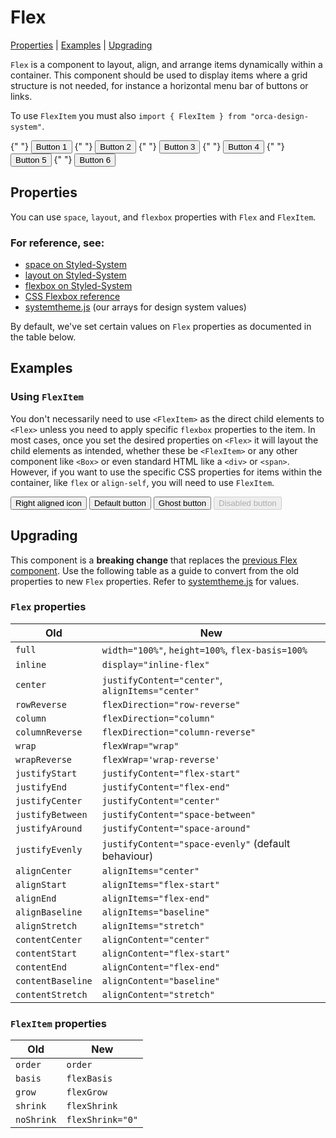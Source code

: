 
<Meta title="Flex" component={Flex} />

# Flex

[Properties](#properties) | [Examples](#examples) | [Upgrading](#upgrading)

`Flex` is a component to layout, align, and arrange items dynamically within a container. This component should be used to display items where a grid structure is not needed, for instance a horizontal menu bar of buttons or links.

To use `FlexItem` you must also `import { FlexItem } from "orca-design-system"`.

<Preview>
  <Story name="Basic">
    <Flex>
      <FlexItem>
        {" "}
        <Button>Button 1</Button>
      </FlexItem>
      <FlexItem>
        {" "}
        <Button>Button 2</Button>
      </FlexItem>
      <FlexItem>
        {" "}
        <Button>Button 3</Button>
      </FlexItem>
      <FlexItem>
        {" "}
        <Button>Button 4</Button>
      </FlexItem>
      <FlexItem>
        {" "}
        <Button>Button 5</Button>
      </FlexItem>
      <FlexItem>
        {" "}
        <Button>Button 6</Button>
      </FlexItem>
    </Flex>
  </Story>
</Preview>

## Properties

You can use `space`, `layout`, and `flexbox` properties with `Flex` and `FlexItem`.

### For reference, see:

- [space on Styled-System](https://styled-system.com/table#space)
- [layout on Styled-System](https://styled-system.com/table#layout)
- [flexbox on Styled-System](https://styled-system.com/table#flexbox)
- [CSS Flexbox reference](https://css-tricks.com/snippets/css/a-guide-to-flexbox/)
- [systemtheme.js](https://github.com/orchestrated-io/orca-design-system/blob/master/packages/orcs-design-system/lib/systemtheme.js) (our arrays for design system values)

By default, we've set certain values on `Flex` properties as documented in the table below.

<Props of={Flex} />

## Examples

### Using `FlexItem`

You don't necessarily need to use `<FlexItem>` as the direct child elements to `<Flex>` unless you need to apply specific `flexbox` properties to the item. In most cases, once you set the desired properties on `<Flex>` it will layout the child elements as intended, whether these be `<FlexItem>` or any other component like `<Box>` or even standard HTML like a `<div>` or `<span>`. However, if you want to use the specific CSS properties for items within the container, like `flex` or `align-self`, you will need to use `FlexItem`.

<Preview>
  <Story name="Using FlexItem">
    <Flex height="200px">
      <FlexItem>
        <Button iconRight>
          Right aligned icon
          <Icon icon={["fas", "download"]} />
        </Button>
      </FlexItem>
      <FlexItem>
        <Button>Default button</Button>
      </FlexItem>
      <FlexItem>
        <Button ghost>Ghost button</Button>
      </FlexItem>
      <FlexItem alignSelf="flex-start">
        <Button disabled>Disabled button</Button>
      </FlexItem>
    </Flex>
  </Story>
</Preview>

## Upgrading

This component is a **breaking change** that replaces the [previous Flex component](https://www.npmjs.com/package/styled-flex-component). Use the following table as a guide to convert from the old properties to new `Flex` properties. Refer to [systemtheme.js](https://github.com/orchestrated-io/orca-design-system/blob/master/packages/orcs-design-system/lib/systemtheme.js) for values.

### `Flex` properties

| **Old**           | **New**                                             |
| ----------------- | --------------------------------------------------- |
| `full`            | `width="100%"`, `height=100%`, `flex-basis=100%`    |
| `inline`          | `display="inline-flex"`                             |
| `center`          | `justifyContent="center"`, `alignItems="center"`    |
| `rowReverse`      | `flexDirection="row-reverse"`                       |
| `column`          | `flexDirection="column"`                            |
| `columnReverse`   | `flexDirection="column-reverse"`                    |
| `wrap`            | `flexWrap="wrap"`                                   |
| `wrapReverse`     | `flexWrap='wrap-reverse'`                           |
| `justifyStart`    | `justifyContent="flex-start"`                       |
| `justifyEnd`      | `justifyContent="flex-end"`                         |
| `justifyCenter`   | `justifyContent="center"`                           |
| `justifyBetween`  | `justifyContent="space-between"`                    |
| `justifyAround`   | `justifyContent="space-around"`                     |
| `justifyEvenly`   | `justifyContent="space-evenly"` (default behaviour) |
| `alignCenter`     | `alignItems="center"`                               |
| `alignStart`      | `alignItems="flex-start"`                           |
| `alignEnd`        | `alignItems="flex-end"`                             |
| `alignBaseline`   | `alignItems="baseline"`                             |
| `alignStretch`    | `alignItems="stretch"`                              |
| `contentCenter`   | `alignContent="center"`                             |
| `contentStart`    | `alignContent="flex-start"`                         |
| `contentEnd`      | `alignContent="flex-end"`                           |
| `contentBaseline` | `alignContent="baseline"`                           |
| `contentStretch`  | `alignContent="stretch"`                            |

### `FlexItem` properties

| **Old**    | **New**          |
| ---------- | ---------------- |
| `order`    | `order`          |
| `basis`    | `flexBasis`      |
| `grow`     | `flexGrow`       |
| `shrink`   | `flexShrink`     |
| `noShrink` | `flexShrink="0"` |
